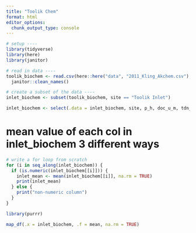 ```yaml
---
title: "Toolik Chem"
format: html
editor_options: 
  chunk_output_type: console
---
```

```r
# setup ----
library(tidyverse)
library(here)
library(janitor)
```

```r
# read in data ----
toolik_biochem <- read.csv(here::here("data", "2011_Kling_Akchem.csv"), na.strings = ".") |>
  janitor::clean_names()
```

```r
# create a subset of the data ----
inlet_biochem <- subset(toolik_biochem, site == "Toolik Inlet")

inlet_biochem <- select(.data = inlet_biochem, site, p_h, doc_u_m, tdn_u_m)
```

# mean value of each col in inlet_biochem 3 different ways

```r
# write a for loop from scratch
for (i in seq_along(inlet_biochem)) {
  if (is.numeric(inlet_biochem[[i]])) {
    inlet_mean <- mean(inlet_biochem[[i]], na.rm = TRUE)
    print(inlet_mean)
  } else {
    print("non-numeric column")
  }
}
```

```r
library(purrr)

map_df(.x = inlet_biochem, .f = mean, na.rm = TRUE)
```


